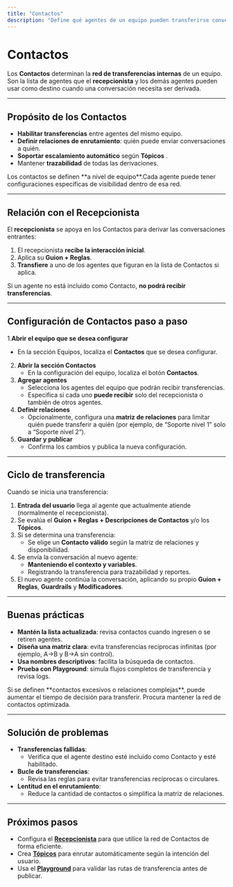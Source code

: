 ```yaml
---
title: "Contactos"
description: "Define qué agentes de un equipo pueden transferirse conversaciones entre sí, cómo funcionan las transferencias y buenas prácticas."
---
```



# Contactos

Los **Contactos** determinan la **red de transferencias internas** de un equipo.\
Son la lista de agentes que el **recepcionista** y los demás agentes pueden usar como destino cuando una conversación necesita ser derivada.

---

## Propósito de los Contactos

- **Habilitar transferencias** entre agentes del mismo equipo.
- **Definir relaciones de enrutamiento**: quién puede enviar conversaciones a quién.
- **Soportar escalamiento automático** según **Tópicos** .
- Mantener **trazabilidad** de todas las derivaciones.

<Callout type="info">
Los contactos se definen **a nivel de equipo**.Cada agente puede tener configuraciones específicas de visibilidad dentro de esa red.
</Callout>

---

## Relación con el Recepcionista

El **recepcionista** se apoya en los Contactos para derivar las conversaciones entrantes:

1. El recepcionista **recibe la interacción inicial**.
2. Aplica su **Guion + Reglas**.
3. **Transfiere** a uno de los agentes que figuran en la lista de Contactos si aplica.

Si un agente no está incluido como Contacto, **no podrá recibir transferencias**.

---

## Configuración de Contactos paso a paso

1.**Abrir el equipo que se desea configurar**
   - En la sección Equipos, localiza el **Contactos** que se desea configurar.
2. **Abrir la sección Contactos**
   - En la configuración del equipo, localiza el botón **Contactos**.
3. **Agregar agentes**
   - Selecciona los agentes del equipo que podrán recibir transferencias.
   - Especifica si cada uno **puede recibir** solo del recepcionista o también de otros agentes.
4. **Definir relaciones**
   - Opcionalmente, configura una **matriz de relaciones** para limitar quién puede transferir a quién (por ejemplo, de “Soporte nivel 1” solo a “Soporte nivel 2”).
5. **Guardar y publicar**
   - Confirma los cambios y publica la nueva configuración.

---

## Ciclo de transferencia

Cuando se inicia una transferencia:

1. **Entrada del usuario** llega al agente que actualmente atiende (normalmente el recepcionista).
2. Se evalúa el **Guion + Reglas + Descripciones de Contactos** y/o los **Tópicos**.
3. Si se determina una transferencia:
   - Se elige un **Contacto válido** según la matriz de relaciones y disponibilidad.
4. Se envía la conversación al nuevo agente:
   - **Manteniendo el contexto y variables**.
   - Registrando la transferencia para trazabilidad y reportes.
5. El nuevo agente continúa la conversación, aplicando su propio **Guion + Reglas**, **Guardrails** y **Modificadores**.

---

## Buenas prácticas

- **Mantén la lista actualizada**: revisa contactos cuando ingresen o se retiren agentes.
- **Diseña una matriz clara**: evita transferencias recíprocas infinitas (por ejemplo, A→B y B→A sin control).
- **Usa nombres descriptivos**: facilita la búsqueda de contactos.
- **Prueba con Playground**: simula flujos completos de transferencia y revisa logs.

<Callout type="warning">
Si se definen **contactos excesivos o relaciones complejas**, puede aumentar el tiempo de decisión para transferir.  
Procura mantener la red de contactos optimizada.
</Callout>

---

## Solución de problemas

- **Transferencias fallidas**:
  - Verifica que el agente destino esté incluido como Contacto y esté habilitado.
- **Bucle de transferencias**:
  - Revisa las reglas para evitar transferencias recíprocas o circulares.
- **Lentitud en el enrutamiento**:
  - Reduce la cantidad de contactos o simplifica la matriz de relaciones.

---

## Próximos pasos

- Configura el [**Recepcionista**](../receptionist) para que utilice la red de Contactos de forma eficiente.
- Crea [**Tópicos**](../topics) para enrutar automáticamente según la intención del usuario.
- Usa el [**Playground**](../playground) para validar las rutas de transferencia antes de publicar.